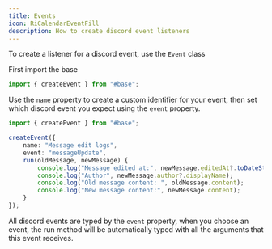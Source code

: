 ```yaml
---
title: Events
icon: RiCalendarEventFill
description: How to create discord event listeners
---
```


To create a listener for a discord event, use the `Event` class

First import the base
```ts title="src/events/myevent.ts"
import { createEvent } from "#base";
```

Use the `name` property to create a custom identifier for your event, then set which discord event you expect using the `event` property.
```ts
import { createEvent } from "#base";

createEvent({
    name: "Message edit logs",
    event: "messageUpdate",
    run(oldMessage, newMessage) {
        console.log("Message edited at:", newMessage.editedAt?.toDateString());
        console.log("Author", newMessage.author?.displayName);
        console.log("Old message content: ", oldMessage.content);
        console.log("New message content:", newMessage.content);   
    }
});
```

All discord events are typed by the `event` property, when you choose an event, the run method will be automatically typed with all the arguments that this event receives.